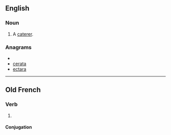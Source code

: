 ==English==

===Noun===
{{en-noun}}

# {{obsolete}} A [[caterer]].

===Anagrams===
* {{alphagram|aacert}}
* [[cerata#English|cerata]]
* [[ectara#English|ectara]]

----

==Old French==

===Verb===
{{infl|fro|verb}}

# {{Picardy|lang=fro}} {{alternative form of|achater|lang=fro}}

====Conjugation====
{{fro-conj-er|acat}}